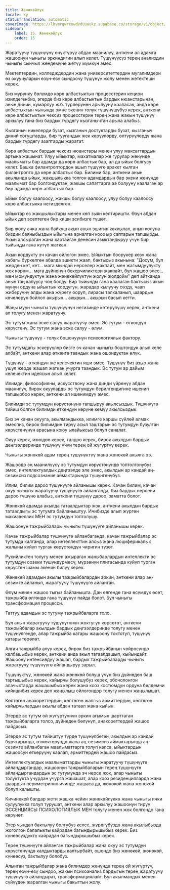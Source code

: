 ```yaml
---
title: Жөнөкөйлүк
locale: ky
statusTranslation: automatic
coverImage: https://lhvmrqwrcowdvduuaukz.supabase.co/storage/v1/object/public/strapi-uploads/small_cover-educacion-fundamental.webp-2d51a7828a2b1309555be27f7e2a61a0.webp
sidebar:
    label: 15. Жөнөкөйлүк
    order: 15
---
```

Жаратуучу түшүнүүнү өнүктүрүү абдан маанилүү, анткени ал адамга жашоонун чыныгы эркиндигин алып келет. Түшүнүүсүз терең анализдин чыныгы сынчыл жөндөмүнө жетүү мүмкүн эмес.

Мектептердин, колледждердин жана университеттердин мугалимдери өз окуучуларын өзүн-өзү сындоочу түшүнүү жолу менен жетектеши керек.

Биз мурунку бөлүмдө көрө албастыктын процесстерин кеңири изилдегенбиз, эгерде биз көрө албастыктын бардык нюанстарынан, анын диний, кумарлуу ж.б. түрлөрүнөн арылууну кааласак, анда көрө албастыктын чынында эмне экенин толук түшүнүшүбүз керек, анткени көрө албастыктын чексиз процесстерин терең жана жакын түшүнүү аркылуу гана биз бардык түрдөгү кызганычтан арыла алабыз.

Кызганыч никелерди бузат, кызганыч достуктарды бузат, кызганыч диний согуштарды, бир туугандык жек көрүүлөрдү, өлтүрүүлөрдү жана бардык түрдөгү азаптарды жаратат.

Көрө албастык бардык чексиз нюанстары менен улуу максаттардын артына жашынат. Улуу ыйыктар, махатмалар же гурулар жөнүндө маалыматы бар адамда да көрө албастык бар, ал да ыйык болгусу келет. Башка филантроптордон ашып түшүүгө аракет кылган филантропто да көрө албастык бар. Билими бар, анткени анын акылында ыйык, жакшылыкка толгон адамдардын бар экени жөнүндө маалымат бар болгондуктан, жакшы сапаттарга ээ болууну каалаган ар бир адамда көрө албастык бар.

Ыйык болуу каалоосу, жакшы болуу каалоосу, улуу болуу каалоосу көрө албастыкка негизделген.

Ыйыктар өз жакшылыктары менен көп зыян келтиришти. Өзүн абдан ыйык деп эсептеген бир киши эсибизге түшөт.

Бир жолу ачка жана байкуш акын анын эшигин каккылап, анын колуна биздин баяныбыздын ыйыгына арналган кооз ыр саптарын тапшырды. Акын алсыраган жана картайган денесин азыктандыруу үчүн бир тыйынды гана күтүп жаткан.

Акын кордукту эч качан ойлогон эмес. Ыйыктын боорукер көзү жана кабагы бүркөлгөн абалда эшикти жаап, бактысыз акынына: "Досум, бул жерден кет, кет... мага мындай нерселер жакпайт, мен жагымдуулукту жек көрөм... мага дүйнөнүн бекерчиликтери жакпайт, бул жашоо элес... мен момундуктун жана жөнөкөйлүктүн жолун жолдойм" деп айтканда анын таң калуусу чоң болду. Бир тыйынды гана каалаган бактысыз акын мунун ордуна ыйыктын кордугун, жарадар кылуучу сөздү, чаап жиберүүнү алды жана жүрөгү ооруп, лирасы талкаланып, шаардын көчөлөрүн бойлоп акырын... акырын... акырын басып кетти.

Жаңы муун чыныгы түшүнүүнүн негизинде көтөрүлүшү керек, анткени ал толугу менен жаратуучу.

Эс тутум жана эске салуу жаратуучу эмес. Эс тутум - өткөндүн көрүстөнү. Эс тутум жана эске салуу - өлүм.

Чыныгы түшүнүү - толук бошонуунун психологиялык фактору.

Эс тутумдагы эскерүүлөр бизге эч качан чыныгы боштондук алып келе албайт, анткени алар өткөнгө таандык жана ошондуктан өлүк.

Түшүнүү - өткөндүн же келечектин иши эмес. Түшүнүү биз азыр жана ушул жерде жашап жаткан учурга таандык. Эс тутум ар дайым келечектин идеясын алып келет.

Илимди, философияны, искусствону жана динди үйрөнүү абдан маанилүү, бирок окууларды эс тутумдун берилгендигине ишенип тапшырбоо керек, анткени ал ишенимдүү эмес.

Билимди эс тутумдун көрүстөнүнө тапшыруу акылсыздык. Түшүнүүгө тийиш болгон билимди өткөндүн көрүнө көмүү акылсыздык.

Биз эч качан окууга, акылмандыкка, илимге каршы сүйлөй алмак эмеспиз, бирок билимдин тирүү асыл таштарын эс тутумдун бузулган көрүстөнүнүн арасына коюу ылайыксыз болуп саналат.

Окуу керек, изилдөө керек, талдоо керек, бирок акылдын бардык деңгээлдеринде түшүнүү үчүн терең ой жүгүртүү керек.

Чыныгы жөнөкөй адам терең түшүнүктүү жана жөнөкөй акылга ээ.

Жашоодо эң маанилүүсү эс тутумдун көрүстөнүндө топтолгонубуз эмес, интеллектуалдык деңгээлде эле эмес, акылдын ар кандай аң-сезимсиз подсознание аймактарында түшүнгөнүбүз.

Илим, билим дароо түшүнүүгө айланышы керек. Качан билим, качан окуу чыныгы жаратуучу түшүнүүгө айланганда, биз бардык нерсени дароо түшүнө алабыз, анткени түшүнүү дароо, заматта болот.

Жөнөкөй адамда акылда татаалдыктар жок, анткени акылдын бардык татаалдыгы эс тутумга байланыштуу. Ичибизде алып жүргөн макиавеллик МЕН эс тутумдун топтолушу.

Жашоонун тажрыйбалары чыныгы түшүнүүгө айланышы керек.

Качан тажрыйбалар түшүнүүгө айланбаганда, качан тажрыйбалар эс тутумда калганда, алар интеллекттин алсыз жана люциферикалык жалыны күйүп турган көрүстөндүн чиригин түзөт.

Рухийликтен толугу менен ажыраган жаныбарлардын интеллекти эс тутумдун оозеки түшүндүрмөсү, мүрзөнүн плитасында күйүп турган көрүстөн шамы экенин билүү керек.

Жөнөкөй адамдын акылы тажрыйбалардан эркин, анткени алар аң-сезимге айланып, жаратуучу түшүнүүгө айланган.

Өлүм менен жашоо тыгыз байланышта. Дан өлгөндө гана өсүмдүк өсөт, тажрыйба өлгөндө гана түшүнүү пайда болот. Бул чыныгы трансформация процесси.

Таттуу адамдын эс тутуму тажрыйбаларга толо.

Бул анын жаратуучу түшүнүгүнүн жоктугун көрсөтөт, анткени тажрыйбалар акылдын бардык деңгээлдеринде толугу менен түшүнүлгөндө, алар тажрыйба катары жашоону токтотуп, түшүнүү катары төрөлөт.

Алгач тажрыйба алуу керек, бирок биз тажрыйбанын чөйрөсүндө калбашыбыз керек, анткени анда акыл татаалдашып, кыйындайт. Жашоону интенсивдүү жашап, бардык тажрыйбаларды чыныгы жаратуучу түшүнүүгө айландыруу зарыл.

Түшүнүктүү, жөнөкөй жана жөнөкөй болуш үчүн биз дүйнөдөн баш тартышыбыз керек, кайырчы болушубуз керек, обочолонгон алачыктарда жашашыбыз керек жана кооз костюмдун ордуна белдемчи кийишибиз керек деп жаңылыш ойлогондор толугу менен жаңылышат.

Көптөгөн анахореттердин, көптөгөн жалгыз эрмиттердин, көптөгөн кайырчылардын акылы абдан татаал жана кыйын.

Эгерде эс тутум ой жүгүртүүнүн эркин агымын шарттаган тажрыйбаларга толсо, дүйнөдөн бөлүнүп, анахореттердей жашоо пайдасыз.

Эгерде эс тутум тийиштүү түрдө түшүнүлбөгөн, акылдын ар кандай бурчтарында, өтмөктөрүндө жана аң-сезимсиз аймактарында аң-сезимге айланбаган маалыматтарга толуп калса, ыйыктардын жашоосун өткөрүүнү каалап, эрмиттердей жашоо пайдасыз.

Интеллектуалдык маалыматтарды чыныгы жаратуучу түшүнүүгө айландыргандар, жашоонун тажрыйбаларын терең түшүнүүгө айландыргандардын эс тутумунда эч нерсе жок, алар чыныгы толуктукта учурдан учурга жашашат, алар кооз резиденцияларда жана шаардын периметринин ичинде жашаса да, жөнөкөй жана жөнөкөй болуп калышты.

Кичинекей балдар жети жашка чейин жөнөкөйлүккө жана чыныгы ички сулуулукка толуп турушат, анткени алар аркылуу жашоонун тирүү ЭССЕНЦИЯСЫ ПСИХОЛОГИЯЛЫК МЕН толугу менен жок болгондо гана көрүнөт.

Эгер чындап бактылуу болгубуз келсе, жүрөгүбүздө жана акылыбызда жоголгон балалыкты кайрадан багындырышыбыз керек. Биз күнөөсүздүктү кайрадан багындырышыбыз керек.

Терең түшүнүүгө айланган тажрыйбалар жана окуу эс тутумдун көрүстөнүндө калдыктарды калтырбайт, ошондо биз жөнөкөй, жөнөкөй, күнөөсүз, бактылуу болобуз.

Алынган тажрыйбалар жана билимдер жөнүндө терең ой жүгүртүү, терең өзүн-өзү сындоо, жакын психоанализ бардыгын терең жаратуучу түшүнүүгө айландырат, трансформациялайт. Бул акылмандык менен сүйүүдөн жаралган чыныгы бакыттын жолу.
